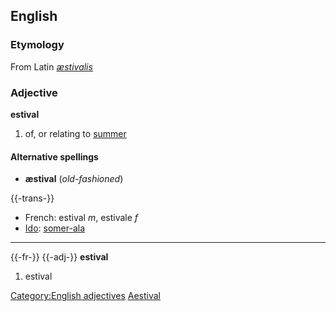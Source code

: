 ==English==
===Etymology===
From Latin ''[[æstivalis]]''

===Adjective===
'''estival'''

#of, or relating to [[summer]]

====Alternative spellings====
*'''æstival''' (''old-fashioned'')

{{-trans-}}
*French: estival ''m'', estivale ''f''
*[[Ido]]: [[somer-ala]]

----
{{-fr-}}
{{-adj-}}
'''estival'''

#estival

[[Category:English adjectives]]
[[Category:English words spelled with diacritics and/or ligatures|Aestival]]